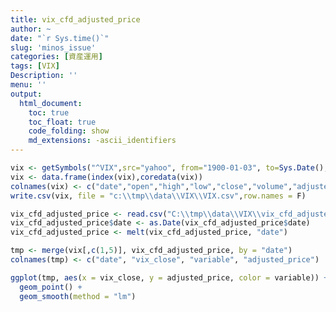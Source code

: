 ```yaml
---
title: vix_cfd_adjusted_price
author: ~
date: "`r Sys.time()`"
slug: 'minos_issue'
categories: [資産運用]
tags: [VIX]
Description: ''
menu: ''
output:
  html_document:
    toc: true
    toc_float: true
    code_folding: show
    md_extensions: -ascii_identifiers
---
```


```r
vix <- getSymbols("^VIX",src="yahoo", from="1900-01-03", to=Sys.Date(), auto.assign=FALSE)
vix <- data.frame(index(vix),coredata(vix))
colnames(vix) <- c("date","open","high","low","close","volume","adjusted")
write.csv(vix, file = "c:\\tmp\\data\\VIX\\VIX.csv",row.names = F)

vix_cfd_adjusted_price <- read.csv("C:\\tmp\\data\\VIX\\vix_cfd_adjusted_price.csv")
vix_cfd_adjusted_price$date <- as.Date(vix_cfd_adjusted_price$date)
vix_cfd_adjusted_price <- melt(vix_cfd_adjusted_price, "date")

tmp <- merge(vix[,c(1,5)], vix_cfd_adjusted_price, by = "date")
colnames(tmp) <- c("date", "vix_close", "variable", "adjusted_price")

ggplot(tmp, aes(x = vix_close, y = adjusted_price, color = variable)) +
  geom_point() +
  geom_smooth(method = "lm")

```